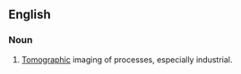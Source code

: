 ==English==


===Noun===
{{en-noun|-|sg=[[process]] [[tomography]]}}

#{{manufacturing|medicine}} [[tomographic|Tomographic]] imaging of processes, especially industrial.